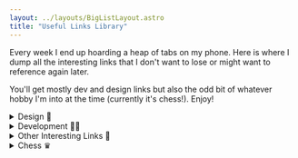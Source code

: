 ```yaml
---
layout: ../layouts/BigListLayout.astro
title: "Useful Links Library"
---
```


Every week I end up hoarding a heap of tabs on my phone. Here is where I dump all the interesting links that I don't want to lose or might want to reference again later.

You'll get mostly dev and design links but also the odd bit of whatever hobby I'm into at the time (currently it's chess!). Enjoy!

<details closed>
<summary>Design 🎨</summary>

### [Design Techniques List](https://anthonyhobday.com/sideprojects/visualtechniques/)

A list of visual design techniques. I wish I'd put together a similar list when I started out in design!

### [Rive App](https://rive.app/)

I'd come accross Lottie before as a standalone, portable graphics format but this seems even better again. Would love to get into exploring interactive graphics some day!

### [Random Accessible Color Palettes](https://randoma11y.com/)

Some wild color matches, but I love it.

### [Setting up a screen reader correctly](https://www.sarasoueidan.com/blog/testing-environment-setup/)

Pretty easy on Mac. More difficult on windows

</details>

<details closed>
<summary>Development 👨‍💻</summary>

### [Console Ninja](https://console-ninja.com/)

A tool that lets you view the results of your console logs directly in your code editor.

### [Grug Brain](https://grugbrain.dev/)

Probably the least pretentious and most accurate take on software development that you'll ever read.

### [web.dev Learn Accessibility Course](https://web.dev/learn/accessibility/)

This looks really comprehensive and could be a great place to start if you're looking to learn about accessibility.

### [Motion One - Motion Library](https://motion.dev/)

To be fair I haven't used this yet, but I love that it's build on the native Web Animations API and is lovely and lightweight.

</details>

<details closed>
<summary>Other Interesting Links 🤔</summary>

### [Riff Fusion](https://www.riffusion.com/about)

This is like ChatGPT but for music. This page outlines how they achieved it and it's a fascinating read.

### [Building a virtual machine inside ChatGPT](https://www.engraved.blog/building-a-virtual-machine-inside/)

Absolutely mind-bending stuff.

### [Why the super rich are inevitable](https://pudding.cool/2022/12/yard-sale/)

The pudding posts essay format posts that are always of a very high quality. Their articles are also very interactive ([the ABC do a similar thing](https://www.abc.net.au/news/interactives/)) that feels like the way forward for news where people's attention span for traditional written articles is limited. This particular article about wealth disparity tackles a political argument from a hard-date statistical perspective and I found it very compelling and engaging.

</details>

<details closed>
<summary>Chess ♛</summary>

### [Tigers Modern Study](https://lichess.org/study/CoHp4wPV/nYXDb85f)

Been trying the modern lately, it feels nice to play.

### [Hippo Study](https://lichess.org/study/tHZUbLOD)

Sometimes the Tigers Modern doesn't work out and it's easy enough to transpose into the Hippo instead. I know it's somewhat dubious but for some reason that makes me like it even more.

### [Anti London Study](https://lichess.org/study/rxrdqKAi)

Gotta remember to try this!

</details>
